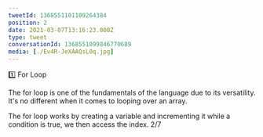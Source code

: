 ```yaml
---
tweetId: 1368551101109264384
position: 2
date: 2021-03-07T13:16:23.000Z
type: tweet
conversationId: 1368551099846770689
media: [./Ev4R-JeXAAQsL0q.jpg]
---
```

1️⃣ For Loop

The for loop is one of the fundamentals of the language due to its versatility. It's no different when it comes to looping over an array.

The for loop works by creating a variable and incrementing it while a condition is true, we then access the index. 2/7
